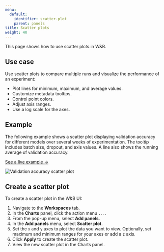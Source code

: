 ```yaml
---
menu:
  default:
    identifier: scatter-plot
    parent: panels
title: Scatter plots
weight: 40
---
```


This page shows how to use scatter plots in W&B.

## Use case 

Use scatter plots to compare multiple runs and visualize the performance of an experiment:

- Plot lines for minimum, maximum, and average values.
- Customize metadata tooltips.
- Control point colors.
- Adjust axis ranges.
- Use a log scale for the axes.

## Example

The following example shows a scatter plot displaying validation accuracy for different models over several weeks of experimentation. The tooltip includes batch size, dropout, and axis values. A line also shows the running average of validation accuracy. 

[See a live example →](https://app.wandb.ai/l2k2/l2k/reports?view=carey%2FScatter%20Plot)

<Frame>
    <img src="/images/general/scatter-plots-1.png" alt="Validation accuracy scatter plot"  />
</Frame>

## Create a scatter plot

To create a scatter plot in the W&B UI:

1. Navigate to the **Workspaces** tab.
2. In the **Charts** panel, click the action menu `...`.
3. From the pop-up menu, select **Add panels**.
4. In the **Add panels** menu, select **Scatter plot**.
5. Set the `x` and `y` axes to plot the data you want to view. Optionally, set maximum and minimum ranges for your axes or add a `z` axis.
6. Click **Apply** to create the scatter plot.
7. View the new scatter plot in the Charts panel.

